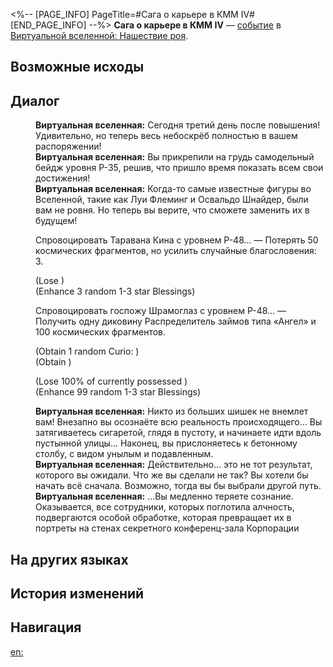 <%-- [PAGE_INFO]
PageTitle=#Сага о карьере в КММ IV#
[END_PAGE_INFO] --%>
{{Дополнить}}
{{ВВ Событие Инфобокс
|id                 = 14201-3
|Название           = 
|Изображение        = Событие ВВ КММ.png
|Испытание_в_вв     = 
|Испытание_в_рое    = Неизвестно
|Испытание_в_зиш    = 
|Испытание_в_рв     = 
|Испытание_в_облнеп = 
|Требования         = 
|Пред               = 
|След               = 
|Упоминания         = 
|Порядок            = 030
|Порядок_рв         = 
}}
'''Сага о карьере в КММ IV''' — [[Виртуальная вселенная/События|событие]] в [[Виртуальная вселенная: Нашествие роя|Виртуальной вселенной: Нашествие роя]].

==Возможные исходы==
{{Возможные исходы
|Выбор_1 = Всматриваться в зияющую пустоту вокруг
|Результат_1 = Вы получили неограниченную власть! Но в ваших руках до сих пор пусто. Потерять все космические фрагменты, но усилить все благословения.
|Путь_1   = Небытие

|Выбор_2 = Спровоцировать Таравана Кина с уровнем Р-48...
|Результат_2 = Потерять 50 космических фрагментов, но усилить случайные благословения: 3.

|Выбор_3 = Спровоцировать госпожу Шрамоглаз с уровнем Р-48...
|Результат_3 = Получить одну диковину Распределитель займов типа «Ангел» и 100 космических фрагментов.
}}

==Диалог==
{{Диалог Начало}}
:'''Виртуальная вселенная:''' Сегодня третий день после повышения! Удивительно, но теперь весь небоскрёб полностью в вашем распоряжении!
:'''Виртуальная вселенная:''' Вы прикрепили на грудь самодельный бейдж уровня P-35, решив, что пришло время показать всем свои достижения!
:'''Виртуальная вселенная:''' Когда-то самые известные фигуры во Вселенной, такие как Луи Флеминг и Освальдо Шнайдер, были вам не ровня. Но теперь вы верите, что сможете заменить их в будущем!
:{{Диалог|Звезда}} Спровоцировать Таравана Кина с уровнем Р-48... &mdash; Потерять 50 космических фрагментов, но усилить случайные благословения: 3.
:;(Lose {{Предмет|Космические фрагменты|20|x=50}})
:;(Enhance 3 random 1-3 star Blessings)
:{{Диалог|Звезда}} Спровоцировать госпожу Шрамоглаз с уровнем Р-48... &mdash; Получить одну диковину Распределитель займов типа «Ангел» и 100 космических фрагментов.
:;(Obtain 1 random Curio&colon; {{Item|Angel-type I.O.U. Dispenser|20|type=Curio}})
:;(Obtain {{Предмет|Космические фрагменты|20|x=100}})
:{{SU Special Dialogue|Небытие|Всматриваться в зияющую пустоту вокруг|Вы получили неограниченную власть! Но в ваших руках до сих пор пусто. Потерять все космические фрагменты, но усилить все благословения.}}
:;(Lose 100% of currently possessed {{Предмет|Космические фрагменты|20}})
:;(Enhance 99 random 1-3 star Blessings)
:'''Виртуальная вселенная:''' Никто из больших шишек не внемлет вам! Внезапно вы осознаёте всю реальность происходящего... Вы затягиваетесь сигаретой, глядя в пустоту, и начинаете идти вдоль пустынной улицы... Наконец, вы прислоняетесь к бетонному столбу, с видом унылым и подавленным.
:'''Виртуальная вселенная:''' Действительно... это не тот результат, которого вы ожидали. Что же вы сделали не так? Вы хотели бы начать всё сначала. Возможно, тогда вы бы выбрали другой путь.
:'''Виртуальная вселенная:''' ...Вы медленно теряете сознание. Оказывается, все сотрудники, которых поглотила алчность, подвергаются особой обработке, которая превращает их в портреты на стенах секретного конференц-зала Корпорации
{{Диалог Конец}}

==На других языках==
{{На других языках
|en   = The IPC Promotion Saga (IV)
|zhs  = 星际和平公司「升职记」（其四）
|zht  = 星際和平公司「升職記」（其四）
|ja   = スターピースカンパニー「{{Rubi|昇進記|しょうしんき}}」（4）
|ko   = 스타피스 컴퍼니 「승진기」 (4)
|es   = La saga del ascenso de la Corporación IV
|fr   = Saga de la CPI (IV)
|ru   = Сага о карьере в КММ IV
|th   = "บันทึกการเลื่อนตำแหน่ง" องค์กรสันติภาพแห่งดวงดาว (4)
|vi   = Công Ty Hành Tinh Hòa Bình "Nhật Ký Thăng Chức" 4
|de   = Die IFK-Beförderungsgeschichte (Teil 4)
|id   = Kisah Promosi IPC (4)
|pt   = A Saga de Promoção da CPI (IV)
}}

==История изменений==
{{История изменений|3.5}}

==Навигация==
{{События ВВ Навбокс}}

[[en:]]